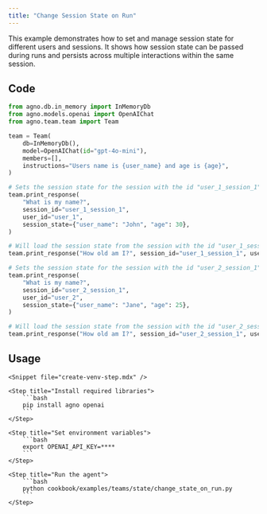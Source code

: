 ```yaml
---
title: "Change Session State on Run"
---
```


This example demonstrates how to set and manage session state for different users and sessions. It shows how session state can be passed during runs and persists across multiple interactions within the same session.

## Code

```python cookbook/examples/teams/state/change_state_on_run.py
from agno.db.in_memory import InMemoryDb
from agno.models.openai import OpenAIChat
from agno.team.team import Team

team = Team(
    db=InMemoryDb(),
    model=OpenAIChat(id="gpt-4o-mini"),
    members=[],
    instructions="Users name is {user_name} and age is {age}",
)

# Sets the session state for the session with the id "user_1_session_1"
team.print_response(
    "What is my name?",
    session_id="user_1_session_1",
    user_id="user_1",
    session_state={"user_name": "John", "age": 30},
)

# Will load the session state from the session with the id "user_1_session_1"
team.print_response("How old am I?", session_id="user_1_session_1", user_id="user_1")

# Sets the session state for the session with the id "user_2_session_1"
team.print_response(
    "What is my name?",
    session_id="user_2_session_1",
    user_id="user_2",
    session_state={"user_name": "Jane", "age": 25},
)

# Will load the session state from the session with the id "user_2_session_1"
team.print_response("How old am I?", session_id="user_2_session_1", user_id="user_2")
```

## Usage

<Steps>

    <Snippet file="create-venv-step.mdx" />

    <Step title="Install required libraries">
        ```bash
        pip install agno openai
        ```
    </Step>

    <Step title="Set environment variables">
        ```bash
        export OPENAI_API_KEY=****
        ```
    </Step>

    <Step title="Run the agent">
        ```bash
        python cookbook/examples/teams/state/change_state_on_run.py
        ```
    </Step>

</Steps>